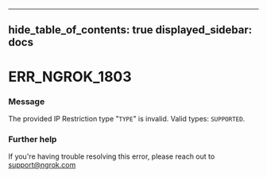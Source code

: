 

---
hide_table_of_contents: true
displayed_sidebar: docs
---


# ERR_NGROK_1803

### Message
The provided IP Restriction type "`TYPE`" is invalid. Valid types: `SUPPORTED`.

<ErrorDetails />



### Further help
If you're having trouble resolving this error, please reach out to [support@ngrok.com](mailto:support@ngrok.com?subject=Help%20with%20ERR_NGROK_1803)

